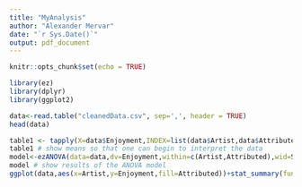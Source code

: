 ```yaml
---
title: "MyAnalysis"
author: "Alexander Mervar"
date: "`r Sys.Date()`"
output: pdf_document
---
```


```r
knitr::opts_chunk$set(echo = TRUE)
```

```r
library(ez) 
library(dplyr)
library(ggplot2)

data<-read.table("cleanedData.csv", sep=',', header = TRUE)
head(data)
```

```r
table1 <- tapply(X=data$Enjoyment,INDEX=list(data$Artist,data$Attributed),FUN=mean) #apply mean function to words recalled broken down by motivation and type of stimulus
table1 # show means so that one can begin to interpret the data
model<-ezANOVA(data=data,dv=Enjoyment,within=c(Artist,Attributed),wid=Subject) # conduct a repeated measures ANOVA - dv = dependent variable.  within = a list of all of the within Subject variables.  wid = variable that is used to group data by Subject
model # show results of the ANOVA model
ggplot(data,aes(x=Artist,y=Enjoyment,fill=Attributed))+stat_summary(fun=mean,geom="bar",position=position_dodge(width=0.9))+stat_summary(fun.data=mean_cl_normal,geom="errorbar",position=position_dodge(0.9))+ xlab("Artist") + ylab("Enjoyment")
```

